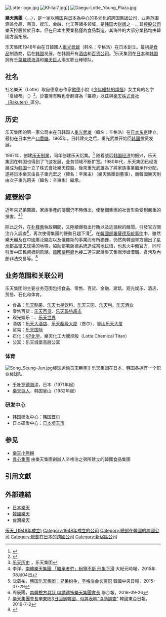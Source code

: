 {{Distinguish2|[[樂天_(1997年成立)|樂天 (1997年成立)]]|[[露天拍賣|露天拍賣]]}}
{{Infobox company
| company_name     = 乐天集团<br />{{lang|en|LOTTE}}
| company_type     = [[股份有限公司|股份有限公司]]<br />非上市
| company_logo     = [[File:Lotte_logo.svg|200px]]<br />現在使用的標誌<br />[[File:Lotte_"Value_Line"_logo.svg|100px]]<br />在韓國使用的標誌
| image = 
| company_slogan   = The better way of life(~2017)
乐天，始终相伴左右([[英语|英语]]：Your Lifetime Friend, LOTTE)(2017~)
| foundation       = {{JPN}}[[東京都|東京都]] {{Start date|1948|06}}<br />{{KOR}}[[首爾特別市|首爾市]] {{start date|1967|03}}
| location         = {{JPN}}[[東京都|東京都]][[新宿區|新宿區]]西新宿3丁目20番1号<br />{{KOR}}[[首爾特別市|首爾市]]松坡区奥运会路300號[[樂天世界塔|樂天世界塔]]
| area_served      = [[亚洲|亚洲]] [[北美|北美]] [[欧洲|欧洲]]
| founder          = [[辛格浩|重光武雄]]（辛格浩）
| key_people       = [[辛格浩|重光武雄]]（会长）<br />佃孝之（社长）
| industry         = 食品、零售、娱乐
| products         = 食品、百货、娱乐、军火
| revenue          = [[日圆|¥]]3,931,896 百万 (2011)<ref name=reportj>{{Cite web |url=http://www.lotte.co.jp/english/outline/report.html |title=Report 2011 |access-date=2013-08-20 |archive-url=https://web.archive.org/web/20130512072615/http://www.lotte.co.jp/english/outline/report.html |archive-date=2013-05-12 |dead-url=yes }}</ref><br />[[韩圆|₩]]36,008,160 百万 (2012) <ref name=reportk>{{Cite web |url=https://ko.wikipedia.org/wiki/%EB%A1%AF%EB%8D%B0%EA%B7%B8%EB%A3%B9 |title=存档副本 |access-date=2013-12-07 |archive-date=2020-12-01 |archive-url=https://web.archive.org/web/20201201062927/https://ko.wikipedia.org/wiki/%EB%A1%AF%EB%8D%B0%EA%B7%B8%EB%A3%B9 |dead-url=no }}</ref>
| operating_income = [[日圆|¥]]328,141 百万 (2011)<ref name=reportj /><br />[[韩圆|₩]]51,170,058 百万(2012) <ref name=reportk />
| net_income       = [[日圆|¥]]91,847 百万 (2011)<ref name=reportj /><br />[[韩圆|₩]]87,500,000 百万(2013.4) <ref name=reportk />
| num_employees    = 60,000
| homepage         = [http://www.lotte.co.kr/ 韓國樂天官方網頁]<br /> [http://www.lotte.co.jp/ 日本樂天官方網頁]
}}
[[File:Lotte-logo.jpg|thumb]]
[[File:Khitai7.jpg|thumb]]]]
[[File:Daegu-Lotte_Young_Plaza.jpg|thumb]]

'''樂天集團'''（{{lang-en|'''Lotte Co., Ltd.'''}}，{{lang-ja|ロッテグループ}}，{{lang-ko|'''롯데그룹'''}}），是一家以[[韩国|韩国]]與[[日本|日本]]為中心的多元化的跨国集团公司，业务范围涵盖食品、百货、娱乐、金融、化工等诸多领域，是[[韩国|韩国]]大[[财阀|财阀]]之一。其[[控股公司|控股公司]]樂天控股位於日本，但在日本主要業務僅為食品製造，其海外的大部分業務均由韓國方面拓展。

乐天集团1948年由在日韓國人[[辛格浩|重光武雄]]（韩名：辛格浩）在日本創立。最初是[[食品|食品]]制造商，后在[[韩国|韩国]]发展。在韩国开有[[乐天大酒店|酒店]]和[[乐天百货|百货公司]]。<ref>{{Cite web |url=http://www.china-lotteshopping.com/index.php/About/detail/am_id/31 |title=乐天集团 |access-date=2012-07-27 |archive-url=https://web.archive.org/web/20120813224239/http://www.china-lotteshopping.com/index.php/About/detail/am_id/31 |archive-date=2012-08-13 |dead-url=yes }}</ref>乐天集团在[[日本|日本]]和[[韩国|韩国]]拥有[[千葉羅德海洋|千葉羅德海洋]]和[[樂天巨人|樂天巨人]]兩支职业棒球队。

==社名==
社名樂天（Lotte）取自德意志作家[[約翰·沃夫岡·馮·歌德|歌德]]小說《[[少年維特的煩惱|少年維特的煩惱]]》女主角的名字「夏綠蒂」（{{lang-de|Charlotte}}）<ref>{{Cite web |url=https://www.lotte.co.jp/corporate/about/philosophy/ |title=企業理念｜ロッテについて｜お口の恋人 ロッテ |access-date=2021-11-03 |archive-date=2021-11-05 |archive-url=https://web.archive.org/web/20211105174241/https://www.lotte.co.jp/corporate/about/philosophy/ |dead-url=no }}</ref>。於臺灣有時也會翻譯為「羅德」以茲與[[樂天_(1997年成立)|樂天株式會社（Rakuten）]]區分。

==历史==
乐天集团的第一家公司由在日韩国人[[辛格浩|重光武雄]]（韓名：辛格浩）在[[日本|日本]][[东京|东京]]建立。最初在日本生产[[口香糖|口香糖]]。1965年，日韩建交之后，重光武雄开始回[[韩国|韩国]]投资发展。

1967年，创建[[乐天制果|乐天制果]]，同年创建乐天铝業。<ref name=lotte>[http://lotte.cn/s1_aboutlotte/3_history.html 乐天历史] {{Wayback|url=http://lotte.cn/s1_aboutlotte/3_history.html |date=20120729003913 }}，乐天集团</ref> 随着战后[[韩国经济|韩国经济]]的振兴，乐天集团在韩国也得到了飞速发展，业务领域不断扩宽。1980年代，乐天集团已经发展成为[[韩国|韩国]]十立了株式會社樂天控股。後來重光武雄為了將家族事業繼承作分配，遂將日本樂天由長子重光宏之（韓名：辛東主）（樂天集團副董事），而韓國樂天則由次子重光昭夫（韓名：辛東彬）繼承。
==經營紛爭==

近年來兄弟鬩牆，家族爭產的傳聞仍不時傳出，使整個集團的社會形象受到嚴重的損害。<ref>李洋，[http://www.epochtimes.com/b5/15/8/4/n4495833.htm 南韓樂天集團 「繼承者們」紛爭不斷 形象下滑] {{Wayback|url=http://www.epochtimes.com/b5/15/8/4/n4495833.htm |date=20170608062324 }}大紀元時報，2015年08月04日</ref><ref>沈载祐，[http://chinese.joins.com/gb/article.do?method=detail&art_id=138653&category=001006 韩国乐天集团：兄弟纷争，辛格浩会长离职] {{Wayback|url=http://chinese.joins.com/gb/article.do?method=detail&art_id=138653&category=001006 |date=20170305010907 }}韓國中央日報，2015-07-29</ref>

除此之外，在[[朴槿惠|朴槿惠]]執政期間，又陸續爆發出行賄以及逃漏稅的醜聞，引發官方關注介入調查<ref>周辰陽，[http://udn.com/news/story/5/1984439 南韓檢方具狀 申請逮捕樂天集團會長] {{Wayback|url=http://udn.com/news/story/5/1984439 |date=20201127170409 }}聯合報，2016-09-26</ref>，再次使得集團的聲勢日趨下滑<ref>[http://chinese.donga.com/BIG/3/all/29/537364/1 樂天集團會長辛東彬3日回到韓國，似將表明“協助調查”] {{Wayback|url=http://chinese.donga.com/BIG/3/all/29/537364/1 |date=20190329124454 }}韓國東亞日報，2016-7-2</ref>。在[[韓國部署薩德反導彈系統事件|韓國部署薩德系統事件]]中，雖然樂天顧及在中國廣泛開店以及俄羅斯的事業而有所猶豫，仍然向韓國軍方讓出了[[星州郡|星州郡]][[高爾夫球場|高爾夫球場]]的地塊，協助部署薩德系統造成當地民憤，也惹火中俄官方，同时引发中国民间抵制风潮。[[韩国检察厅|韓國檢察廳]]也接二連三起訴樂天集團涉嫌瀆職、貪污及內部非法交易等。<ref>{{cite web|title=乐天为何支持萨德 不怕失去中国市场吗？|url=https://finance.sina.cn/chanjing/gsxw/2017-02-28/detail-ifyavvsh7195371.d.html|date=2017-02-28|publisher=新京报|quote=去年9月，韩国检方乘胜追击传唤调查乐天集团会长辛东彬，检方指控乐天公司通过乐天建设等子公司吸收数百亿韩元非法资金，并且还存在集团内部交易等渎职嫌疑。调查中掌握的渎职、非法资金、贪污嫌疑金额高达2000亿韩元左右（人民币12.3亿元），检方认为辛东彬应该承担责任。|access-date=2021-03-13|archive-date=2021-03-13|archive-url=https://web.archive.org/web/20210313034653/https://finance.sina.cn/chanjing/gsxw/2017-02-28/detail-ifyavvsh7195371.d.html|dead-url=no}}</ref>

==业务范围和关联公司==
乐天集团的主要业务范围包括食品、零售、百货、金融、建筑、观光娱乐、酒店、贸易、石化和体育。

* 食品：[[乐天制果|乐天制果]]、[[乐天七星饮料|乐天七星饮料]]、[[乐天三冈|乐天三冈]]、[[乐天利|乐天利]]、[[乐天酒业|乐天酒业]]
* 零售百货：[[乐天百货|乐天百货]]、[[乐天玛特超市|乐天玛特超市]]
* 观光娱乐：{{link-ko|乐天影院|롯데시네마}}、[[乐天世界|乐天世界]]
* 酒店：[[乐天大酒店|乐天大酒店]]、[[乐天超级大厦|乐天超级大厦]]（首尔）、[[釜山乐天大厦|釜山乐天大厦]]
* 贸易：[[乐天国际|乐天国际]]
* 石化：[[KP化学|KP化学]]，樂天化工大騰控股（Lotte Chemical Titan）
* 公寓：乐天城堡高层公寓

===体育===
[[File:Song_Seung-Jun.jpg|thumb]]棒球运动员[[宋勝準|宋勝準]]]]
乐天集团在[[日本|日本]]、[[韩国|韩国]]各拥有一个职业棒球队
* [[千叶罗德海洋|千叶罗德海洋]]，日本（1971年起）
* [[樂天巨人|樂天巨人]]，韩国釜山（1982年起）

===研发中心===
* 韩国研发中心：[[韩国|韩国]][[首尔|首尔]]
* 日本研发中心：[[日本|日本]][[埼玉市|埼玉市]]

==参见==
*[[樂天小熊餅|樂天小熊餅]]
* [[農心集團|農心集團]] 由樂天集團創辦人辛格浩之弟所建立的韓國食品集團

==引用文獻==
<references/>

==外部連結==
* [https://web.archive.org/web/20051026033603/http://www.lotte.co.jp/ 日本樂天]
* [http://www.lotte.co.kr/ 韓國樂天] {{Wayback|url=http://www.lotte.co.kr/ |date=20120906014531 }}
* [http://www.lottetaiwan.com.tw/ 台灣樂天] {{Wayback|url=http://www.lottetaiwan.com.tw/ |date=20111026213020 }}

{{Lotte}}
{{财阀}}

{{DEFAULTSORT:Lotte}}
[[Category:乐天_(1948年成立)|]]
[[Category:1948年成立的公司|Category:1948年成立的公司]]
[[Category:總部在韓國的跨國公司|Category:總部在韓國的跨國公司]]
[[Category:總部在日本的跨國公司|Category:總部在日本的跨國公司]]
[[Category:新宿區公司|Category:新宿區公司]]